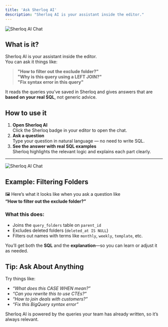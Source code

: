 ```yaml
---
title: 'Ask Sherloq AI'
description: "Sherloq AI is your assistant inside the editor."
---
```


![Sherloq AI Chat](/images/chat_usecase.png)


## What is it?

Sherloq AI is your assistant inside the editor.\
You can ask it things like:

> **"How to filter out the exclude folder?"**\
> **"Why is this query using a LEFT JOIN?"**\
> **"Fix syntax error in this query"**

It reads the queries you’ve saved in Sherloq and gives answers that are **based on your real SQL**, not generic advice.

## How to use it

1. **Open Sherloq AI**\
   Click the Sherloq badge in your editor to open the chat.
2. **Ask a question**\
   Type your question in natural language — no need to write SQL.
3. **See the answer with real SQL examples**\
   Sherloq highlights the relevant logic and explains each part clearly.

---

![Sherloq AI Chat](/images/sherloqaichat_example.png)

## Example: Filtering Folders

🖼️ Here’s what it looks like when you ask a question like\
**“How to filter out the exclude folder?”**

### What this does:

- Joins the `query_folders` table on `parent_id`
- Excludes deleted folders (`deleted_at IS NULL`)
- Filters out names with terms like `monthly`, `weekly`, `template`, etc.

You’ll get both the **SQL** and the **explanation**—so you can learn or adjust it as needed.

## Tip: Ask About Anything

Try things like:

- _“What does this CASE WHEN mean?”_
- _“Can you rewrite this to use CTEs?”_
- _“How to join deals with customers?”_
- _“Fix this BigQuery syntax error”_

Sherloq AI is powered by the queries your team has already written, so it’s always relevant.
